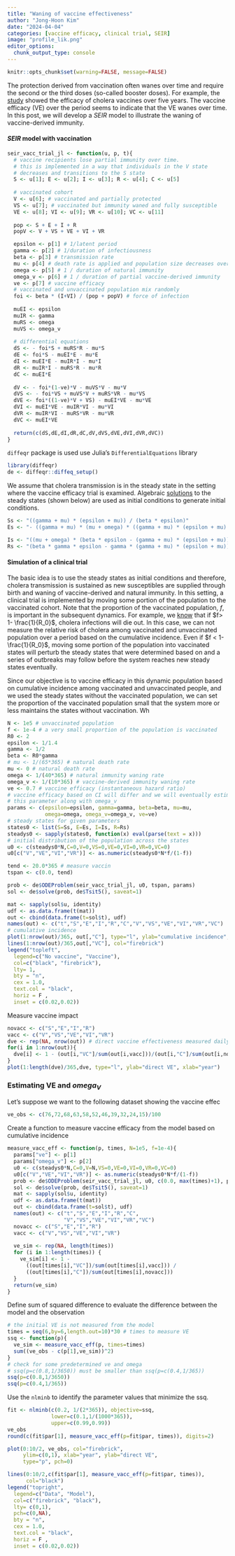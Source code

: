 ```yaml
---
title: "Waning of vaccine effectiveness"
author: "Jong-Hoon Kim"
date: "2024-04-04"
categories: [vaccine efficacy, clinical trial, SEIR]
image: "profile_lik.png"
editor_options: 
  chunk_output_type: console
---
```


```r
knitr::opts_chunk$set(warning=FALSE, message=FALSE) 
```

The protection derived from vaccination often wanes over time and 
require the second or the third doses (so-called booster doses). For example, the [study](https://pubmed.ncbi.nlm.nih.gov/8852414/) showed the efficacy of
cholera vaccines over five years. The vaccine efficacy (VE) over the period seems
to indicate that the VE wanes over time. In this post, we will develop a $SEIR$ 
model to illustrate the waning of vaccine-derived immunity. 

#### $SEIR$ model with vaccination

```r
seir_vacc_trial_jl <- function(u, p, t){
  # vaccine recipients lose partial immunity over time.
  # this is implemented in a way that individuals in the V state
  # decreases and transitions to the S state
  S <- u[1]; E <- u[2]; I <- u[3]; R <- u[4]; C <- u[5]
 
  # vaccinated cohort
  V <- u[6]; # vaccinated and partially protected
  VS <- u[7]; # vaccinated but immunity waned and fully susceptible
  VE <- u[8]; VI <- u[9]; VR <- u[10]; VC <- u[11]
  
  pop <- S + E + I + R
  popV <- V + VS + VE + VI + VR

  epsilon <- p[1] # 1/latent period
  gamma <- p[2] # 1/duration of infectiousness
  beta <- p[3] # transmission rate
  mu <- p[4] # death rate is applied and population size decreases over time
  omega <- p[5] # 1 / duration of natural immunity
  omega_v <- p[6] # 1 / duration of partial vaccine-derived immunity
  ve <- p[7] # vaccine efficacy
  # vaccinated and unvaccinated population mix randomly
  foi <- beta * (I+VI) / (pop + popV) # force of infection
  
  muEI <- epsilon
  muIR <- gamma
  muRS <- omega
  muVS <- omega_v
  
  # differential equations
  dS <- - foi*S + muRS*R - mu*S
  dE <- foi*S - muEI*E - mu*E
  dI <- muEI*E - muIR*I - mu*I
  dR <- muIR*I - muRS*R - mu*R
  dC <- muEI*E
  
  dV <- - foi*(1-ve)*V - muVS*V - mu*V
  dVS <- - foi*VS + muVS*V + muRS*VR - mu*VS 
  dVE <- foi*((1-ve)*V + VS) - muEI*VE - mu*VE
  dVI <- muEI*VE - muIR*VI - mu*VI
  dVR <- muIR*VI - muRS*VR - mu*VR
  dVC <- muEI*VE
  
  return(c(dS,dE,dI,dR,dC,dV,dVS,dVE,dVI,dVR,dVC))
}
```

`diffeqr` package is used use Julia's `DifferentialEquations` library

```r
library(diffeqr)
de <- diffeqr::diffeq_setup()
```

We assume that cholera transmission is in the steady state in the setting where
the vaccine efficacy trial is examined. Algebraic [solutions](https://www.jonghoonk.com/posts/cholera_seir_eqn/) to the steady
states (shown below) are used as initial conditions to generate initial conditions.
```r
Ss <- "((gamma + mu) * (epsilon + mu)) / (beta * epsilon)"
Es <- "- ((gamma + mu) * (mu + omega) * ((gamma + mu) * (epsilon + mu) - beta * epsilon)) / (beta * epsilon * (gamma * (epsilon + mu + omega) + (epsilon + mu) * (mu + omega)))"

Is <- "((mu + omega) * (beta * epsilon - (gamma + mu) * (epsilon + mu))) / (beta * omega * (gamma + epsilon + mu) + beta * (gamma + mu) * (epsilon + mu))"
Rs <- "(beta * gamma * epsilon - gamma * (gamma + mu) * (epsilon + mu)) / (beta * omega * (gamma + epsilon + mu) + beta * (gamma + mu) * (epsilon + mu))"
```

#### Simulation of a clinical trial

The basic idea is to use the steady states as initial conditions and therefore,
cholera transmission is sustained as new susceptibles are supplied through 
birth and waning of vaccine-derived and natural immunity. In this setting, a 
clinical trial is implemented by moving some portion of the population to
the vaccinated cohort. Note that the proportion of the vaccinated population, $f$, 
is important in the subsequent dynamics. For example, we [know](https://www.jonghoonk.com/posts/critical_vacc_threshold/index.html) that if $f> 1- \frac{1}{R_0}$, cholera infections will die out. In this case,  we can not measure the relative risk of cholera among vaccinated and unvaccinated population over a period based on the cumulative incidence. Even if $f < 1- \frac{1}{R_0}$, moving some portion
of the population into vaccinated states will perturb the steady states that were
determined based on and a series of outbreaks may follow before the system reaches 
new steady states eventually. 

Since our objective is to vaccine efficacy in this dynamic population based on 
cumulative incidence among vaccinated and unvaccinated people, and we used 
the steady states without the vaccinated
population, we can set the proportion of the vaccinated population small that the 
system more or less maintains the states without vaccination. Wh

```r
N <- 1e5 # unvaccinated population
f <- 1e-4 # a very small proportion of the population is vaccinated
R0 <- 2
epsilon <- 1/1.4
gamma <- 1/2
beta <- R0*gamma
# mu <- 1/(65*365) # natural death rate
mu <- 0 # natural death rate
omega <- 1/(40*365) # natural immunity waning rate
omega_v <- 1/(10*365) # vaccine-derived immunity waning rate
ve <- 0.7 # vaccine efficacy (instantaneous hazard ratio)
# vaccine efficacy based on CI will differ and we will eventually estimate
# this parameter along with omega_v
params <- c(epsilon=epsilon, gamma=gamma, beta=beta, mu=mu, 
            omega=omega, omega_v=omega_v, ve=ve)
# steady states for given parameters
states0 <- list(S=Ss, E=Es, I=Is, R=Rs)
steadys0 <- sapply(states0, function(x) eval(parse(text = x)))
# initial distribution of the population across the states
u0 <- c(steadys0*N,C=0,V=0,VS=0,VE=0,VI=0,VR=0,VC=0)
u0[c("V","VE","VI","VR")] <- as.numeric(steadys0*N*f/(1-f))

tend <- 20.0*365 # measure vaccin
tspan <- c(0.0, tend)

prob <- de$ODEProblem(seir_vacc_trial_jl, u0, tspan, params)
sol <- de$solve(prob, de$Tsit5(), saveat=1)

mat <- sapply(sol$u, identity)
udf <- as.data.frame(t(mat))
out <- cbind(data.frame(t=sol$t), udf)
names(out) <- c("t","S","E","I","R","C","V","VS","VE","VI","VR","VC")
# cumulative incidence
plot(1:nrow(out)/365, out[,"C"], type="l", ylab="cumulative incidence", xlab="year", col="black")
lines(1:nrow(out)/365,out[,"VC"], col="firebrick")
legend("topleft", 
  legend=c("No vaccine", "Vaccine"), 
  col=c("black", "firebrick"), 
  lty= 1,
  bty = "n", 
  cex = 1.0, 
  text.col = "black", 
  horiz = F , 
  inset = c(0.02,0.02))
```

Measure vaccine impact

```r
novacc <- c("S","E","I","R")
vacc <- c("V","VS","VE","VI","VR")
dve <- rep(NA, nrow(out)) # direct vaccine effectiveness measured daily
for(i in 1:nrow(out)){
  dve[i] <- 1 - (out[i,"VC"]/sum(out[i,vacc]))/(out[i,"C"]/sum(out[i,novacc]))
}
plot(1:length(dve)/365,dve, type="l", ylab="direct VE", xlab="year")
```

### Estimating VE and $omega_V$

Let's suppose we want to the following dataset showing the vaccine effec
```r
ve_obs <- c(76,72,68,63,58,52,46,39,32,24,15)/100
```

Create a function to measure vaccine efficacy from the model based on cumulative incidence
```r
measure_vacc_eff <- function(p, times, N=1e5, f=1e-4){
  params["ve"] <- p[1]
  params["omega_v"] <- p[2]
  u0 <- c(steadys0*N,C=0,V=N,VS=0,VE=0,VI=0,VR=0,VC=0)
  u0[c("V","VE","VI","VR")] <- as.numeric(steadys0*N*f/(1-f))
  prob <- de$ODEProblem(seir_vacc_trial_jl, u0, c(0.0, max(times)+1), params)
  sol <- de$solve(prob, de$Tsit5(), saveat=1)
  mat <- sapply(sol$u, identity)
  udf <- as.data.frame(t(mat))
  out <- cbind(data.frame(t=sol$t), udf)
  names(out) <- c("t","S","E","I","R","C",
                  "V","VS","VE","VI","VR","VC")
  novacc <- c("S","E","I","R")
  vacc <- c("V","VS","VE","VI","VR")
  
  ve_sim <- rep(NA, length(times))
  for (i in 1:length(times)) {
    ve_sim[i] <- 1 - 
      ((out[times[i],"VC"])/sum(out[times[i],vacc])) / 
      ((out[times[i],"C"])/sum(out[times[i],novacc]))
  }
  return(ve_sim)
}
```

Define sum of squared difference to evaluate the difference between
the model and the observation
```r
# the initial VE is not measured from the model
times = seq(6,by=6,length.out=10)*30 # times to measure VE
ssq <- function(p){
  ve_sim <- measure_vacc_eff(p, times=times)
  sum((ve_obs - c(p[1],ve_sim))^2)  
}
# check for some predetermined ve and omega
# ssq(p=c(0.8,1/3650)) must be smaller than ssq(p=c(0.4,1/365))
ssq(p=c(0.8,1/3650))
ssq(p=c(0.4,1/365))
```

Use the `nlminb` to identify the parameter values that minimize the ssq. 
```r
fit <- nlminb(c(0.2, 1/(2*365)), objective=ssq, 
              lower=c(0.1,1/(1000*365)),
              upper=c(0.99,0.99))
ve_obs
round(c(fit$par[1], measure_vacc_eff(p=fit$par, times)), digits=2)

plot(0:10/2, ve_obs, col="firebrick", 
     ylim=c(0,1), xlab="year", ylab="direct VE",
     type="p", pch=0)

lines(0:10/2,c(fit$par[1], measure_vacc_eff(p=fit$par, times)),
      col="black")
legend("topright", 
  legend=c("Data", "Model"), 
  col=c("firebrick", "black"), 
  lty= c(0,1),
  pch=c(0,NA),
  bty = "n", 
  cex = 1.0, 
  text.col = "black", 
  horiz = F , 
  inset = c(0.02,0.02))
```
